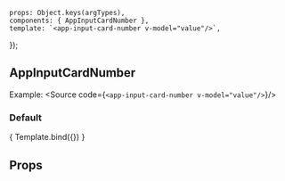 
<Meta title="ui-kit/AppInputCardNumber" component={AppInputCardNumber}/>

    props: Object.keys(argTypes),
    components: { AppInputCardNumber },
    template: `<app-input-card-number v-model="value"/>`,
});


## AppInputCardNumber

Example:
<Source code={`<app-input-card-number v-model="value"/>`}/>

### Default
<Canvas>
    <Story name="Default view" args={{ value: '', }}>
        { Template.bind({}) }
    </Story>
</Canvas>

## Props
<ArgsTable story="Default view" />
